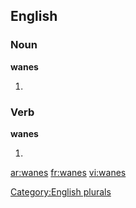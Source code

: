 
==English==

===Noun===
'''wanes'''

# {{plural of |[[wane]]}}

===Verb===
'''wanes'''

# {{third-person singular of|[[wane]]}}

[[Category:English plurals]]

[[ar:wanes]]
[[fr:wanes]]
[[vi:wanes]]